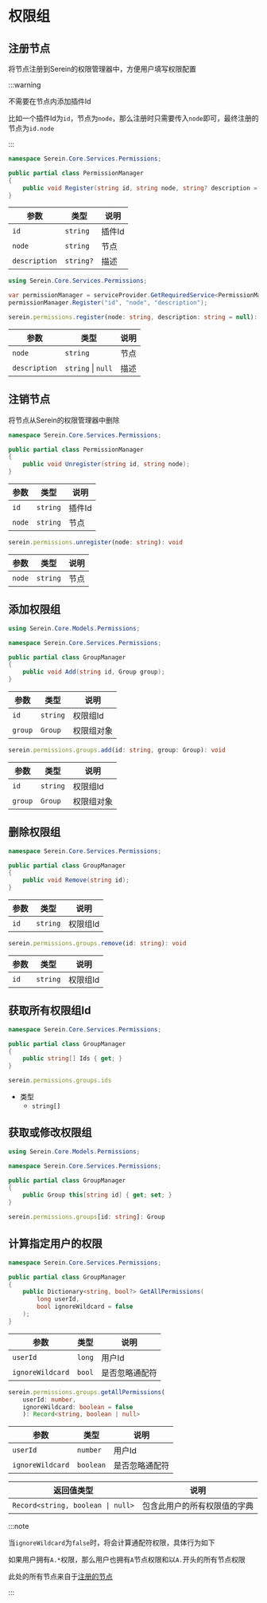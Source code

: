 # 权限组


## 注册节点

将节点注册到Serein的权限管理器中，方便用户填写权限配置

:::warning

不需要在节点内添加插件Id

比如一个插件Id为`id`，节点为`node`，那么注册时只需要传入`node`即可，最终注册的节点为`id.node`

:::

<Tabs groupId="lang">

<TabItem value="cs" label="C#" >

```cs
namespace Serein.Core.Services.Permissions;

public partial class PermissionManager
{
    public void Register(string id, string node, string? description = null);
}
```

| 参数          | 类型      | 说明   |
| ------------- | --------- | ------ |
| `id`          | `string`  | 插件Id |
| `node`        | `string`  | 节点   |
| `description` | `string?` | 描述   |

```cs title="示例"
using Serein.Core.Services.Permissions;

var permissionManager = serviceProvider.GetRequiredService<PermissionManager>();
permissionManager.Register("id", "node", "description");
```

</TabItem>

<TabItem value="js" label="JavaScript" >

```ts
serein.permissions.register(node: string, description: string = null): void
```

| 参数          | 类型               | 说明 |
| ------------- | ------------------ | ---- |
| `node`        | `string`           | 节点 |
| `description` | `string` \| `null` | 描述 |

</TabItem>
</Tabs>

## 注销节点

将节点从Serein的权限管理器中删除

<Tabs groupId="lang">

<TabItem value="cs" label="C#" >

```cs
namespace Serein.Core.Services.Permissions;

public partial class PermissionManager
{
    public void Unregister(string id, string node);
}
```


| 参数   | 类型      | 说明   |
| -------| --------- | ------ |
| `id`   | `string`  | 插件Id |
| `node` | `string`  | 节点   |

</TabItem>

<TabItem value="js" label="JavaScript" >

```ts
serein.permissions.unregister(node: string): void
```

| 参数    | 类型     | 说明 |
| ------ | -------- | ---- |
| `node` | `string` | 节点 |

</TabItem>
</Tabs>

## 添加权限组

<Tabs groupId="lang">

<TabItem value="cs" label="C#" >

```cs
using Serein.Core.Models.Permissions;

namespace Serein.Core.Services.Permissions;

public partial class GroupManager
{
    public void Add(string id, Group group);
}
```

| 参数   | 类型      | 说明   |
| -------| --------- | ------ |
| `id`   | `string`  | 权限组Id |
| `group` | `Group`  | 权限组对象   |

</TabItem>

<TabItem value="js" label="JavaScript" >

```ts
serein.permissions.groups.add(id: string, group: Group): void
```

| 参数   | 类型      | 说明   |
| -------| --------- | ------ |
| `id`   | `string`  | 权限组Id |
| `group` | `Group`  | 权限组对象   |

</TabItem>
</Tabs>

## 删除权限组

<Tabs groupId="lang">

<TabItem value="cs" label="C#" >

```cs
namespace Serein.Core.Services.Permissions;

public partial class GroupManager
{
    public void Remove(string id);
}
```

| 参数   | 类型      | 说明   |
| -------| --------- | ------ |
| `id`   | `string`  | 权限组Id |

</TabItem>

<TabItem value="js" label="JavaScript" >

```ts
serein.permissions.groups.remove(id: string): void
```

| 参数    | 类型     | 说明 |
| ------ | -------- | ---- |
| `id`   | `string`  | 权限组Id |

</TabItem>
</Tabs>

## 获取所有权限组Id

<Tabs groupId="lang">

<TabItem value="cs" label="C#" >

```cs
namespace Serein.Core.Services.Permissions;

public partial class GroupManager
{
    public string[] Ids { get; }
}
```

</TabItem>

<TabItem value="js" label="JavaScript" >

```ts
serein.permissions.groups.ids
```

- 类型
  - `string[]`

</TabItem>
</Tabs>

## 获取或修改权限组

<Tabs groupId="lang">

<TabItem value="cs" label="C#" >

```cs
using Serein.Core.Models.Permissions;

namespace Serein.Core.Services.Permissions;

public partial class GroupManager
{
    public Group this[string id] { get; set; }
}
```

</TabItem>

<TabItem value="js" label="JavaScript" >

```ts
serein.permissions.groups[id: string]: Group
```

</TabItem>
</Tabs>

## 计算指定用户的权限

<Tabs groupId="lang">

<TabItem value="cs" label="C#" >

```cs
namespace Serein.Core.Services.Permissions;

public partial class GroupManager
{
    public Dictionary<string, bool?> GetAllPermissions(
        long userId, 
        bool ignoreWildcard = false
    );
}
```

| 参数     | 类型     | 说明 |
| ------   | -------- | ---- |
| `userId` | `long` | 用户Id |
|`ignoreWildcard`|`bool`|是否忽略通配符|

</TabItem>

<TabItem value="js" label="JavaScript" >

```ts
serein.permissions.groups.getAllPermissions(
    userId: number,
    ignoreWildcard: boolean = false
    ): Record<string, boolean | null>
```

| 参数     | 类型     | 说明 |
| ------   | -------- | ---- |
| `userId` | `number` | 用户Id |
|`ignoreWildcard`|`boolean`|是否忽略通配符|

| 返回值类型 | 说明                                           |
| ---------- | ---------------------------------------------- |
| `Record<string, boolean \| null>`  | 包含此用户的所有权限值的字典 |

</TabItem>
</Tabs>

:::note

当`ignoreWildcard`为`false`时，将会计算通配符权限，具体行为如下

如果用户拥有`A.*`权限，那么用户也拥有`A`节点权限和以`A.`开头的所有节点权限

此处的所有节点来自于[注册的节点](#注册节点)

:::
